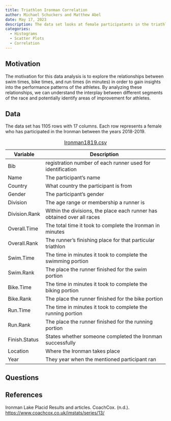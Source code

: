 ```yaml
---
title: Triathlon Ironman Correlation
author: Michael Schuckers and Matthew Abel
date: May 17, 2023
description: The data set looks at female participatants in the triathlon Ironman.
categories:
  - Histograms
  - Scatter Plots
  - Correlation
---
```


## Motivation

The motivation for this data analysis is to explore the relationships between 
swim times, bike times, and run times (in minutes) in order to gain insights 
into the performance patterns of the athletes. By analyzing these relationships, 
we can understand the interplay between different segments of the race and 
potentially identify areas of improvement for athletes.

## Data

The data set has 1105 rows with 17 columns. Each row represents a female who has 
participated in the Ironman between the years 2018-2019.

| Variable | Description |
|----|-------------|
| Bib | registration number of each runner used for identification |
| Name | The participant's name |
| Country | What country the participant is from |
| Gender | The participant's gender |
| Division | The age range or membership a runner is |
| Division.Rank | Within the divisions, the place each runner has obtained over all races |
| Overall.Time | The total time it took to complete the Ironman in minutes |
| Overall.Rank | The runner's finishing place for that particular triathlon |
| Swim.Time | The time in minutes it took to complete the swimming portion |
| Swim.Rank | The place the runner finished for the swim portion |
| Bike.Time | The time in minutes it took to complete the biking portion |
| Bike.Rank | The place the runner finished for the bike portion |
| Run.Time | The time in minutes it took to complete the running portion |
| Run.Rank | The place the runner finished for the running portion |
| Finish.Status | States whether someone completed the Ironman successfully |
| Location | Where the Ironman takes place |
| Year | They year when the mentioned participant ran |

: [Ironman1819.csv](../data/Ironman1819.csv)

## Questions



## References

Ironman Lake Placid Results and articles. CoachCox. (n.d.). 
<https://www.coachcox.co.uk/imstats/series/13/>
